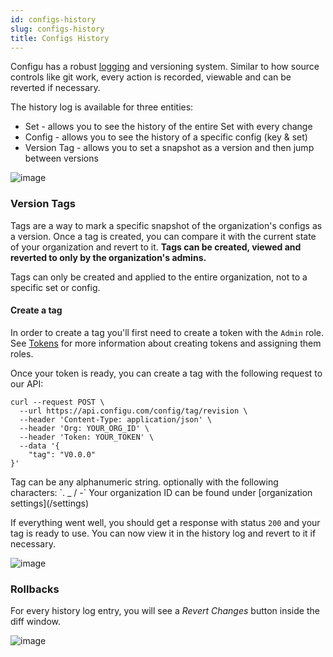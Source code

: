 ```yaml
---
id: configs-history
slug: configs-history
title: Configs History
---
```


Configu has a robust [logging](/audit-log) and versioning system.
Similar to how source controls like git work, every action is recorded, viewable and can be reverted if necessary.

The history log is available for three entities:

- Set - allows you to see the history of the entire Set with every change
- Config - allows you to see the history of a specific config (key & set)
- Version Tag - allows you to set a snapshot as a version and then jump between versions

![image](./img/configs-history/history-sets.png)

### Version Tags
Tags are a way to mark a specific snapshot of the organization's configs as a version.
Once a tag is created, you can compare it with the current state of your organization and revert to it.
**Tags can be created, viewed and reverted to only by the organization's admins.**

<Admonition type="caution">
  Tags can only be created and applied to the entire organization, not to a specific set or config.
</Admonition>

#### Create a tag
In order to create a tag you'll first need to create a token with the `Admin` role.
See [Tokens](/tokens/#assign-roles-to-a-token) for more information about creating tokens and assigning them roles.

Once your token is ready, you can create a tag with the following request to our API:

```shell
curl --request POST \
  --url https://api.configu.com/config/tag/revision \
  --header 'Content-Type: application/json' \
  --header 'Org: YOUR_ORG_ID' \
  --header 'Token: YOUR_TOKEN' \
  --data '{
	"tag": "V0.0.0"
}'
````
<Admonition type="warning">
  Tag can be any alphanumeric string. optionally with the following characters: `. _ / -`
</Admonition>
<Admonition type="tip">
  Your organization ID can be found under [organization settings](/settings)
</Admonition>

If everything went well, you should get a response with status `200` and your tag is ready to use.
You can now view it in the history log and revert to it if necessary.

![image](./img/configs-history/history-tags.png)

### Rollbacks

For every history log entry, you will see a _Revert Changes_ button inside the diff window.

![image](./img/configs-history/configs-history-diff.png)
